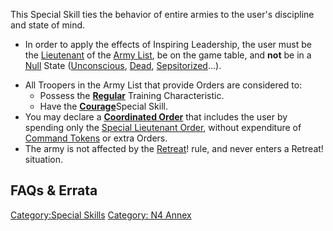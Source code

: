 {{section-special-skills}}


{{n4annex}}
{{n4list}}
This Special Skill ties the behavior of entire armies to the user's discipline and state of mind. 

{{skillbox |black| INSPIRING LEADERSHIP  | AUTOMATIC SKILL }}
{{skill-label | Obligatory }}
{{requirements}}
* In order to apply the effects of Inspiring Leadership, the user must be the [[Lieutenant]] of the [[Army List]], be on the game table, and '''not''' be in a [[Null]] State ([[Unconscious]], [[Dead]], [[Sepsitorized]]...).
{{effects}}
* All Troopers in the Army List that provide Orders are considered to: 
** Possess the '''[[Regular]]''' Training Characteristic. 
** Have the '''[[Courage]] '''Special Skill.
* You may declare a '''[[Coordinated Order]]''' that includes the user by spending only the [[Lieutenant Special Order|Special Lieutenant Order]], without expenditure of [[Command Token]]s or extra Orders. 
* The army is not affected by the [[Retreat! situation|Retreat]]! rule, and never enters a Retreat! situation.


== FAQs & Errata ==

{{faqbox |
type = faq |
title = N4 FAQ |
version = 1.3, Nov 2022 |
q = Q: How does Inspiring Leadership interact with Lieutenants? |
a = A: Inspiring Leadership only works if the Trooper is the current Lieutenant on the table. |
related = [[Inspiring Leadership]], [[Lieutenant]] }}

{{n4end}}



[[Category:Special Skills]]
[[Category: N4 Annex]]